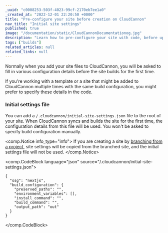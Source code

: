 ```yaml
---
_uuid: "c0008253-503f-4023-99cf-2170eb7ee1a0"
_created_at: "2022-12-01 22:20:50 +0000"
title: "Pre-configure your site before creation on CloudCannon"
nav_title: "Initial site settings"
published: true
image: "/documentation/static/CloudCannonDocumentationog.jpg"
description: "Learn how to pre-configure your site with code, before uploading it to CloudCannon."
tags: ["builds"]
related_articles: null
related_links: null
---
```


Normally when you add your site files to CloudCannon, you will be asked to fill in various configuration details before the site builds for the first time.

If you're working with a template or a site that might be added to CloudCannon multiple times with the same build configuration, you might prefer to specify these details in the code.

### Initial settings file

You can add a `/.cloudcannon/initial-site-settings.json` file to the root of your site. When CloudCannon syncs and builds the site for the first time, the configuration details from this file will be used. You won't be asked to specify build configuration manually.

<comp.Notice info_type="info">
  If you are creating a site by [branching from a project](/documentation/articles/enabling-editor-branching-with-projects/), site settings will be copied from the branched site, and the initial settings file will not be used.
</comp.Notice>

<comp.CodeBlock language="json" source="/.cloudcannon/initial-site-settings.json">
```
{
  "ssg": "nextjs",
  "build_configuration": {
    "preserved_paths": "",
    "environment_variables": [],
    "install_command": "",
    "build_command": "",
    "output_path": "out"
  }
}
```
</comp.CodeBlock>
